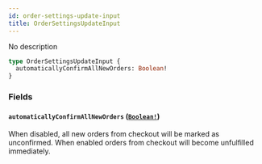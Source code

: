 ```yaml
---
id: order-settings-update-input
title: OrderSettingsUpdateInput
---
```


No description

```graphql
type OrderSettingsUpdateInput {
  automaticallyConfirmAllNewOrders: Boolean!
}
```

### Fields

#### `automaticallyConfirmAllNewOrders` ([`Boolean!`](/api-reference/scalars/boolean.mdx))

When disabled, all new orders from checkout will be marked as unconfirmed. When enabled orders from checkout will become unfulfilled immediately.
